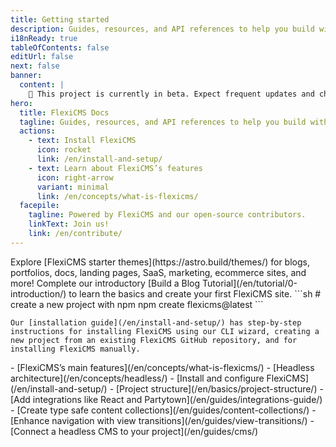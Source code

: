 ```yaml
---
title: Getting started
description: Guides, resources, and API references to help you build with FlexiCMS — the web framework for content-driven websites.
i18nReady: true
tableOfContents: false
editUrl: false
next: false
banner:
  content: |
    🚧 This project is currently in beta. Expect frequent updates and changes without prior notice.
hero:
  title: FlexiCMS Docs
  tagline: Guides, resources, and API references to help you build with FlexiCMS.
  actions:
    - text: Install FlexiCMS
      icon: rocket
      link: /en/install-and-setup/
    - text: Learn about FlexiCMS’s features
      icon: right-arrow
      variant: minimal
      link: /en/concepts/what-is-flexicms/
  facepile:
    tagline: Powered by FlexiCMS and our open-source contributors.
    linkText: Join us!
    link: /en/contribute/
---
```



<CardGrid>
  <Card title="What will you build with FlexiCMS?" icon="laptop">
    Explore [FlexiCMS starter themes](https://astro.build/themes/) for blogs, portfolios, docs, landing pages, SaaS, marketing, ecommerce sites, and more!
  </Card>

  <Card title="Take a guided tour" icon="star">
    Complete our introductory [Build a Blog Tutorial](/en/tutorial/0-introduction/) to learn the basics and create your first FlexiCMS site.
  </Card>

  <SplitCard title="Start a new project" icon="rocket">
    ```sh
    # create a new project with npm
    npm create flexicms@latest
    ```
    
    Our [installation guide](/en/install-and-setup/) has step-by-step instructions for installing FlexiCMS using our CLI wizard, creating a new project from an existing FlexiCMS GitHub repository, and for installing FlexiCMS manually.
  </SplitCard>

  <ListCard title="Learn" icon="open-book">
    - [FlexiCMS’s main features](/en/concepts/what-is-flexicms/)
    - [Headless architecture](/en/concepts/headless/)
    - [Install and configure FlexiCMS](/en/install-and-setup/)
    - [Project structure](/en/basics/project-structure/)
  </ListCard>

  <ListCard title="Extend" icon="puzzle">
    - [Add integrations like React and Partytown](/en/guides/integrations-guide/)
    - [Create type safe content collections](/en/guides/content-collections/)
    - [Enhance navigation with view transitions](/en/guides/view-transitions/)
    - [Connect a headless CMS to your project](/en/guides/cms/)
  </ListCard>
</CardGrid>

<Discord title="Have a question or want to get involved?" cta="Join our Discord"/>
